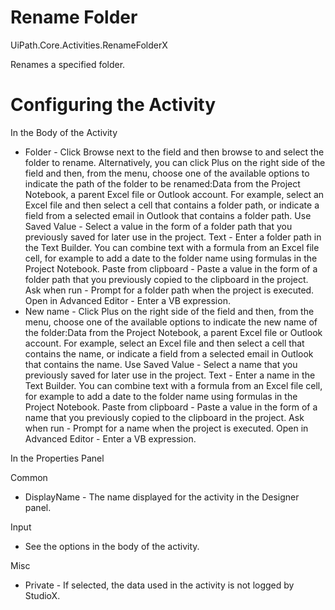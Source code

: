 ﻿# Rename Folder

UiPath.Core.Activities.RenameFolderX

Renames a specified folder.

# Configuring the Activity

In the Body of the Activity

* Folder - Click Browse next to the field and then browse to and select the folder to rename. Alternatively, you can click Plus on the right side of the field and then, from the menu, choose one of the available options to indicate the path of the folder to be renamed:Data from the Project Notebook, a parent Excel file or Outlook account. For example, select an Excel file and then select a cell that contains a folder path, or indicate a field from a selected email in Outlook that contains a folder path. Use Saved Value - Select a value in the form of a folder path that you previously saved for later use in the project. Text - Enter a folder path in the Text Builder. You can combine text with a formula from an Excel file cell, for example to add a date to the folder name using formulas in the Project Notebook. Paste from clipboard - Paste a value in the form of a folder path that you previously copied to the clipboard in the project. Ask when run - Prompt for a folder path when the project is executed. Open in Advanced Editor - Enter a VB expression.
* New name - Click Plus on the right side of the field and then, from the menu, choose one of the available options to indicate the new name of the folder:Data from the Project Notebook, a parent Excel file or Outlook account. For example, select an Excel file and then select a cell that contains the name, or indicate a field from a selected email in Outlook that contains the name. Use Saved Value - Select a name that you previously saved for later use in the project. Text - Enter a name in the Text Builder. You can combine text with a formula from an Excel file cell, for example to add a date to the folder name using formulas in the Project Notebook. Paste from clipboard - Paste a value in the form of a name that you previously copied to the clipboard in the project. Ask when run - Prompt for a name when the project is executed. Open in Advanced Editor - Enter a VB expression.

In the Properties Panel

Common

* DisplayName - The name displayed for the activity in the Designer panel.

Input

* See the options in the body of the activity.

Misc

* Private - If selected, the data used in the activity is not logged by StudioX.
